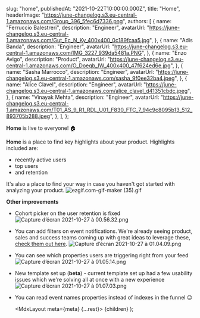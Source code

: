 
  slug: "home",
  publishedAt: "2021-10-22T10:00:00.000Z",
  title: "Home",
  headerImage: "https://june-changelog.s3.eu-central-1.amazonaws.com/Group_396_5fec6d7336.png",
  authors: [
    {
      name: "Ferruccio Balestreri",
      description: "Engineer",
      avatarUrl:
        "https://june-changelog.s3.eu-central-1.amazonaws.com/Gut_Ec_N_Ky_400x400_0c189fcaa5.jpg",
    },
    {
      name: "Adis Banda",
      description: "Engineer",
      avatarUrl: "https://june-changelog.s3.eu-central-1.amazonaws.com/IMG_3227_939da5481a.PNG",
    },
    {
      name: "Enzo Avigo",
      description: "Product",
      avatarUrl:
        "https://june-changelog.s3.eu-central-1.amazonaws.com/O_Doeqb_IW_400x400_47f624ed6e.jpg",
    },
    {
      name: "Sasha Marrocco",
      description: "Engineer",
      avatarUrl: "https://june-changelog.s3.eu-central-1.amazonaws.com/sasha_9f0ee32ba4.jpeg",
    },
    {
      name: "Alice Clavel",
      description: "Engineer",
      avatarUrl:
        "https://june-changelog.s3.eu-central-1.amazonaws.com/alice_clavel_d41351cbdc.jpeg",
    },
    {
      name: "Vinayak Mehta",
      description: "Engineer",
      avatarUrl:
        "https://june-changelog.s3.eu-central-1.amazonaws.com/T01_AS_9_R1_RDL_U01_F830_FTC_7_94c9c8095b13_512_893705b288.jpeg",
    },
  ],
};

**Home** is live to everyone! 🏠

**Home** is a place to find key highlights about your product. Highlights included are:

- recently active users
- top users
- and retention

It's also a place to find your way in case you haven't got started with analyzing your product.
![ezgif.com-gif-maker (35).gif](https://june-changelog.s3.eu-central-1.amazonaws.com/ezgif_com_gif_maker_35_9f085a10c0.gif)

**Other improvements**

- Cohort picker on the user retention is fixed
  ![Capture d’écran 2021-10-27 à 00.56.32.png](https://june-changelog.s3.eu-central-1.amazonaws.com/Capture_d_ecran_2021_10_27_a_00_56_32_65e4da8759.png)
- You can add filters on event notifications. We're already seeing product, sales and success teams coming up with great ideas to leverage these, [check them out here](https://intercom.help/junedotso/en/articles/5682247-event-notification-filters-ideas).
  ![Capture d’écran 2021-10-27 à 01.04.09.png](https://june-changelog.s3.eu-central-1.amazonaws.com/Capture_d_ecran_2021_10_27_a_01_04_09_91c1edc40c.png)
- You can see which properties users are triggering right from your feed
  ![Capture d’écran 2021-10-27 à 01.05.14.png](https://june-changelog.s3.eu-central-1.amazonaws.com/Capture_d_ecran_2021_10_27_a_01_05_14_316e418976.png)
- New template set up (**beta**) - current template set up had a few usability issues which we're solving all at once with a new experience
  ![Capture d’écran 2021-10-27 à 01.07.03.png](https://june-changelog.s3.eu-central-1.amazonaws.com/Capture_d_ecran_2021_10_27_a_01_07_03_5fc62b9360.png)
- You can read event names properties instead of indexes in the funnel 😉

  <MdxLayout meta={meta} {...rest}>
    {children}
  </MdxLayout>
);
